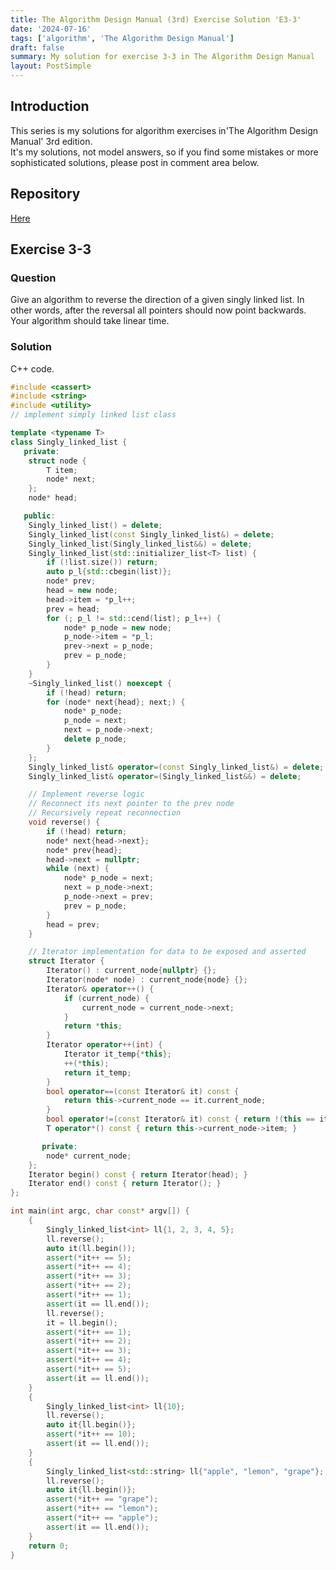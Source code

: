 ```yaml
---
title: The Algorithm Design Manual (3rd) Exercise Solution 'E3-3'
date: '2024-07-16'
tags: ['algorithm', 'The Algorithm Design Manual']
draft: false
summary: My solution for exercise 3-3 in The Algorithm Design Manual
layout: PostSimple
---
```


<TOCInline toc={props.toc} toHeading={4} asDisclosure={true} />

## Introduction

This series is my solutions for algorithm exercises in'The Algorithm Design Manual' 3rd edition.  
It's my solutions, not model answers, so if you find some mistakes or more sophisticated solutions, please post in comment area below.

## Repository

[Here](https://github.com/dede-20191130/tadm-solutions)

## Exercise 3-3

### Question

Give an algorithm to reverse the direction of a given singly linked list. In
other words, after the reversal all pointers should now point backwards. Your
algorithm should take linear time.

### Solution

C++ code.

```cpp {48-60} showLineNumbers
#include <cassert>
#include <string>
#include <utility>
// implement simply linked list class

template <typename T>
class Singly_linked_list {
   private:
    struct node {
        T item;
        node* next;
    };
    node* head;

   public:
    Singly_linked_list() = delete;
    Singly_linked_list(const Singly_linked_list&) = delete;
    Singly_linked_list(Singly_linked_list&&) = delete;
    Singly_linked_list(std::initializer_list<T> list) {
        if (!list.size()) return;
        auto p_l{std::cbegin(list)};
        node* prev;
        head = new node;
        head->item = *p_l++;
        prev = head;
        for (; p_l != std::cend(list); p_l++) {
            node* p_node = new node;
            p_node->item = *p_l;
            prev->next = p_node;
            prev = p_node;
        }
    }
    ~Singly_linked_list() noexcept {
        if (!head) return;
        for (node* next{head}; next;) {
            node* p_node;
            p_node = next;
            next = p_node->next;
            delete p_node;
        }
    };
    Singly_linked_list& operator=(const Singly_linked_list&) = delete;
    Singly_linked_list& operator=(Singly_linked_list&&) = delete;

    // Implement reverse logic
    // Reconnect its next pointer to the prev node
    // Recursively repeat reconnection
    void reverse() {
        if (!head) return;
        node* next{head->next};
        node* prev{head};
        head->next = nullptr;
        while (next) {
            node* p_node = next;
            next = p_node->next;
            p_node->next = prev;
            prev = p_node;
        }
        head = prev;
    }

    // Iterator implementation for data to be exposed and asserted
    struct Iterator {
        Iterator() : current_node{nullptr} {};
        Iterator(node* node) : current_node{node} {};
        Iterator& operator++() {
            if (current_node) {
                current_node = current_node->next;
            }
            return *this;
        }
        Iterator operator++(int) {
            Iterator it_temp{*this};
            ++(*this);
            return it_temp;
        }
        bool operator==(const Iterator& it) const {
            return this->current_node == it.current_node;
        }
        bool operator!=(const Iterator& it) const { return !(this == it); }
        T operator*() const { return this->current_node->item; }

       private:
        node* current_node;
    };
    Iterator begin() const { return Iterator(head); }
    Iterator end() const { return Iterator(); }
};

int main(int argc, char const* argv[]) {
    {
        Singly_linked_list<int> ll{1, 2, 3, 4, 5};
        ll.reverse();
        auto it(ll.begin());
        assert(*it++ == 5);
        assert(*it++ == 4);
        assert(*it++ == 3);
        assert(*it++ == 2);
        assert(*it++ == 1);
        assert(it == ll.end());
        ll.reverse();
        it = ll.begin();
        assert(*it++ == 1);
        assert(*it++ == 2);
        assert(*it++ == 3);
        assert(*it++ == 4);
        assert(*it++ == 5);
        assert(it == ll.end());
    }
    {
        Singly_linked_list<int> ll{10};
        ll.reverse();
        auto it{ll.begin()};
        assert(*it++ == 10);
        assert(it == ll.end());
    }
    {
        Singly_linked_list<std::string> ll{"apple", "lemon", "grape"};
        ll.reverse();
        auto it{ll.begin()};
        assert(*it++ == "grape");
        assert(*it++ == "lemon");
        assert(*it++ == "apple");
        assert(it == ll.end());
    }
    return 0;
}


```
